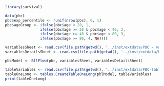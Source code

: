 ```r
library(survival)
```

```r
data(pbc)
pbc$exp_percentile <- runif(nrow(pbc), 0, 1)
pbc$ageGroup <- ifelse(pbc$age < 20, 1,
                ifelse(pbc$age >= 20 & pbc$age < 40, 2,
                ifelse(pbc$age >= 40 & pbc$age < 80, 3,
                ifelse(pbc$age >= 80, 4, NA))))
```

```r
variablesSheet <- read.csv(file.path(getwd(), '../inst/extdata/PBC - variables.csv'))
variablesDetailsSheet <- read.csv(file.path(getwd(), '../inst/extdata/PBC - variable_details.csv'))

pbcModel <- BllFlow(pbc, variablesSheet, variablesDetailsSheet)
```

```r
tableVariables <- read.csv(file.path(getwd(), '../inst/extdata/PBC-table-variables.csv'))
tableOneLong <- tables.CreateTableOneLong(pblModel, tableVariables)
print(tableOneLong)
```